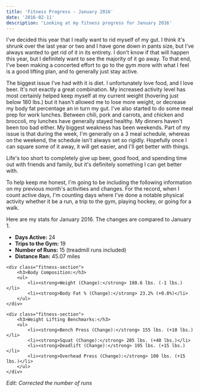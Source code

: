 ```yaml
---
title: 'Fitness Progress - January 2016'
date: '2016-02-11'
description: 'Looking at my fitness progress for January 2016'
---
```


I've decided this year that I really want to rid myself of my gut. I think it's shrunk over the last year or two and I have gone down in pants size, but I've always wanted to get rid of it in its entirety. I don't know if that will happen this year, but I definitely want to see the majority of it go away. To that end, I've been making a concerted effort to go to the gym more with what I feel is a good lifting plan, and to generally just stay active.

The biggest issue I've had with it is diet. I unfortunately love food, and I love beer. It's not exactly a great combination. My increased activity level has most certainly helped keep myself at my current weight (hovering just below 180 lbs.) but it hasn't allowed me to lose more weight, or decrease my body fat percentage an in turn my gut. I've also started to do some meal prep for work lunches. Between chili, pork and carrots, and chicken and broccoli, my lunches have generally stayed healthy. My dinners haven't been too bad either. My biggest weakness has been weekends. Part of my issue is that during the week, I'm generally on a 3 meal schedule, whereas on the weekend, the schedule isn't always set so rigidly. Hopefully once I can square some of it away, it will get easier, and I'll get better with things.

Life's too short to completely give up beer, good food, and spending time out with friends and family, but it's definitely something I can get better with.

To help keep me honest, I'm going to be including the following information on my previous month's activities and changes. For the record, when I count active days, I'm counting days where I've done a notable physical activity whether it be a run, a trip to the gym, playing hockey, or going for a walk.

Here are my stats for January 2016. The changes are compared to January 1.

<div class="fitness-progress">
    <div class="fitness-section">
        <ul>
            <li><strong>Days Active:</strong> 24</li>
            <li><strong>Trips to the Gym:</strong> 19</li>
            <li><strong>Number of Runs:</strong> 15 (treadmill runs included)</li>
            <li><strong>Distance Ran:</strong> 45.07 miles</li>
        </ul>
    </div>

    <div class="fitness-section">
        <h3>Body Composition:</h3>
        <ul>
            <li><strong>Weight (Change):</strong> 180.6 lbs. (-1 lbs.)</li>
            <li><strong>Body Fat % (Change):</strong> 23.2% (+0.8%)</li>
        </ul>
    </div>

    <div class="fitness-section">
        <h3>Weight Lifting Benchmarks:</h3>
        <ul>
            <li><strong>Bench Press (Change):</strong> 155 lbs. (+10 lbs.)</li>
            <li><strong>Squat (Change):</strong> 205 lbs. (+40 lbs.)</li>
            <li><strong>Deadlift (Change):</strong> 195 lbs. (+15 lbs.)</li>
            <li><strong>Overhead Press (Change):</strong> 100 lbs. (+15 lbs.)</li>
        </ul>
    </div>

</div>

<p>
    <em>Edit: Corrected the number of runs</em>
</p>
